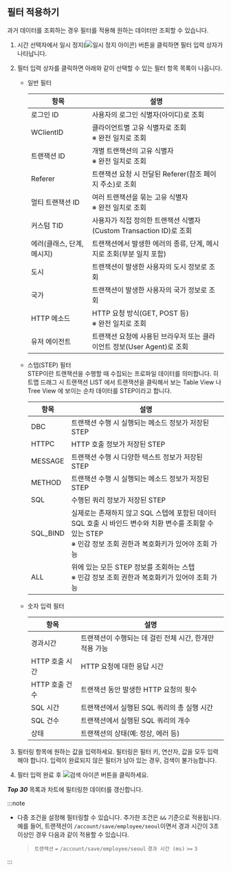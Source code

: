 ## 필터 적용하기

과거 데이터를 조회하는 경우 필터를 적용해 원하는 데이터만 조회할 수 있습니다.

1. 시간 선택자에서 일시 정지(![일시 정지 아이콘](/img/ico-pause.svg)) 버튼을 클릭하면 필터 입력 상자가 나타납니다.

1. 필터 입력 상자를 클릭하면 아래와 같이 선택할 수 있는 필터 항목 목록이 나옵니다.

    * 일반 필터  

        | 항목                       | 설명                                                           |
        | ------------------------ | -------------------------------------------------------------- |
        | 로그인 ID                  | 사용자의 로그인 식별자(아이디)로 조회                                   |
        | WClientID                | 클라이언트별 고유 식별자로 조회 <br /> ※ 완전 일치로 조회                  |
        | 트랜잭션 ID                | 개별 트랜잭션의 고유 식별자 <br /> ※ 완전 일치로 조회                     |
        | Referer                  | 트랜잭션 요청 시 전달된 Referer(참조 페이지 주소)로 조회                  |
        | 멀티 트랜잭션 ID            | 여러 트랜잭션을 묶는 고유 식별자 <br /> ※ 완전 일치로 조회                 |
        | 커스텀 TID                 | 사용자가 직접 정의한 트랜잭션 식별자(Custom Transaction ID)로 조회       |
        | 에러(클래스, 단계, 메시지) | 트랜잭션에서 발생한 에러의 종류, 단계, 메시지로 조회(부분 일치 포함)              |
        | 도시                       | 트랜잭션이 발생한 사용자의 도시 정보로 조회                             |
        | 국가                       | 트랜잭션이 발생한 사용자의 국가 정보로 조회                             |
        | HTTP 메소드                | HTTP 요청 방식(GET, POST 등) <br /> ※ 완전 일치로 조회               |
        | 유저 에이전트              | 트랜잭션 요청에 사용된 브라우저 또는 클라이언트 정보(User Agent)로 조회       |

    * 스텝(STEP) 필터  
    STEP이란 트랜잭션을 수행할 때 수집되는 프로파일 데이터를 의미합니다. 히트맵 드래그 시 트랜잭션 LIST 에서 트랜잭션을 클릭해서 보는 Table View 나 Tree View 에 보이는 순차 데이터를 STEP이라고 합니다.

        | 항목       | 설명                                                                                                                                                   |
        | --------- | ---------------------------------------------------------------------------------------------------------------------------------------------------- |
        | DBC       | 트랜잭션 수행 시 실행되는 메소드 정보가 저장된 STEP                                                                                                             |
        | HTTPC     | HTTP 호출 정보가 저장된 STEP                                                                                                                             |
        | MESSAGE   | 트랜잭션 수행 시 다양한 텍스트 정보가 저장된 STEP                                                                                                                |
        | METHOD    | 트랜잭션 수행 시 실행되는 메소드 정보가 저장된 STEP                                                                                                             |
        | SQL       | 수행된 쿼리 정보가 저장된 STEP                                                                                                                             |
        | SQL_BIND  | 실제로는 존재하지 않고 SQL 스텝에 포함된 데이터 <br /> SQL 호출 시 바인드 변수와 치환 변수를 조회할 수 있는 STEP <br />※ 민감 정보 조회 권한과 복호화키가 있어야 조회 가능 |
        | ALL       | 위에 있는 모든 STEP 정보를 조회하는 스텝 <br /> ※ 민감 정보 조회 권한과 복호화키가 있어야 조회 가능                                                          |

    * 숫자 입력 필터  

        | 항목             | 설명 |
        |-----------------|------|
        | 경과시간          | 트랜잭션이 수행되는 데 걸린 전체 시간, 한개만 적용 가능 |
        | HTTP 호출 시간    | HTTP 요청에 대한 응답 시간 |
        | HTTP 호출 건수    | 트랜잭션 동안 발생한 HTTP 요청의 횟수 |
        | SQL 시간         | 트랜잭션에서 실행된 SQL 쿼리의 총 실행 시간 |
        | SQL 건수         | 트랜잭션에서 실행된 SQL 쿼리의 개수 |
        | 상태             | 트랜잭션의 상태(예: 정상, 에러 등) |


1. 필터링 항목에 원하는 값을 입력하세요. 필터링은 필터 키, 연산자, 값을 모두 입력해야 합니다. 입력이 완료되지 않은 필터가 남아 있는 경우, 검색이 불가능합니다.

1. 필터 입력 완료 후 ![검색 아이콘](/img/ico-btn-search.png) 버튼을 클릭하세요. 

***Top 30*** 목록과 <Cmdname sid="transaction_map" className="uitext" /> 차트에 필터링한 데이터를 갱신합니다.

:::note

* 다중 조건을 설정해 필터링할 수 있습니다. 추가한 조건은 `&&` 기준으로 적용됩니다. 예를 들어, 트랜잭션이 `/account/save/employee/seoul`이면서 경과 시간이 3초 이상인 경우 다음과 같이 적용할 수 있습니다.

  > `트랜잭션` `=` `/account/save/employee/seoul` `경과 시간 (ms)` `>=` `3`

:::